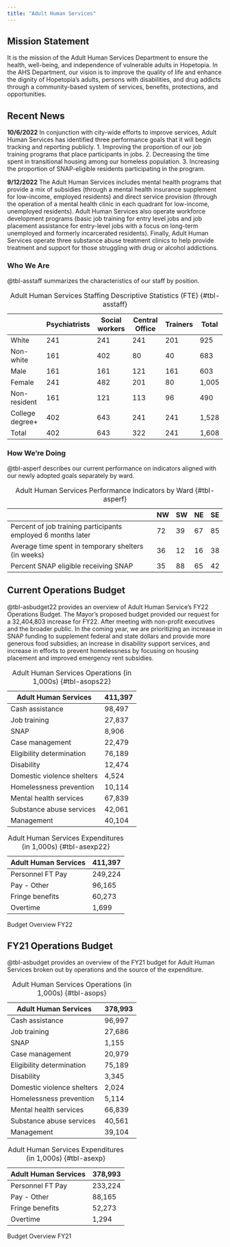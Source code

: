```yaml
---
title: "Adult Human Services"
---
```


## Mission Statement
It is the mission of the Adult Human Services Department to ensure the health, well-being, and independence of vulnerable adults in Hopetopia. In the AHS Department, our vision is to improve the quality of life and enhance the dignity of Hopetopia's adults, persons with disabilities, and drug addicts through a community-based system of services, benefits, protections, and opportunities.

## Recent News
:::{.callout-note}
**10/6/2022** In conjunction with city-wide efforts to improve services, Adult Human Services has identified three performance goals that it will begin tracking and reporting publicly. 1. Improving the proportion of our job training programs that place participants in jobs. 2. Decreasing the time spent in transitional housing among our homeless population. 3. Increasing the proportion of SNAP-eligible residents participating in the program.
:::

:::{.callout-note}
**9/12/2022** The Adult Human Services includes mental health programs that provide a mix of subsidies (through a mental health insurance supplement for low-income, employed residents) and direct service provision (through the operation of a mental health clinic in each quadrant for low-income, unemployed residents). Adult Human Services also operate workforce development programs (basic job training for entry level jobs and job placement assistance for entry-level jobs with a focus on long-term unemployed and formerly incarcerated residents). Finally, Adult Human Services operate three substance abuse treatment clinics to help provide treatment and support for those struggling with drug or alcohol addictions.
:::

### Who We Are
@tbl-asstaff summarizes the characteristics of our staff by position. 

|                 | Psychiatrists | Social workers | Central Office | Trainers | Total |
| --------------- | ------------- | -------------- | -------------- | -------- | ----- |
| White           | 241           | 241            | 241            | 201      | 925   |
| Non-white       | 161           | 402            | 80             | 40       | 683   |
| Male            | 161           | 161            | 121            | 161      | 603   |
| Female          | 241           | 482            | 201            | 80       | 1,005  |
| Non-resident    | 161           | 121            | 113            | 96       | 490   |
| College degree+ | 402           | 643            | 241            | 241      | 1,528  |
| Total           | 402           | 643            | 322            | 241      | 1,608  |

: Adult Human Services Staffing Descriptive Statistics (FTE) {#tbl-asstaff}

### How We're Doing
@tbl-asperf describes our current performance on indicators aligned with our newly adopted goals separately by ward.

|                                                              | NW | SW | NE | SE |
| ------------------------------------------------------------ | -- | -- | -- | -- |
| Percent of job training participants employed 6 months later | 72 | 39 | 67 | 85 |
| Average time spent in temporary shelters (in weeks)          | 36 | 12 | 16 | 38 |
| Percent SNAP eligible receiving SNAP                         | 35 | 88 | 65 | 42 |

: Adult Human Services Performance Indicators by Ward {#tbl-asperf}

## Current Operations Budget
@tbl-asbudget22 provides an overview of Adult Human Service's FY22 Operations Budget. The Mayor's proposed budget provided our request for a 32,404,803 increase for FY22. After meeting with non-profit executives and the broader public. In the coming year, we are prioritizing an increase in SNAP funding to supplement federal and state dollars and provide more generous food subsidies; an increase in disability support services, and increase in efforts to prevent homelessness by focusing on housing placement and improved emergency rent subsidies.

::: {#tbl-asbudget22 layout-ncol=2}
| Adult Human Services | 411,397 |
| ---------------- | --------- |
| Cash assistance             | 98,497  |
| Job training                | 27,837  |
| SNAP                        | 8,906   |
| Case management             | 22,479  |
| Eligibility determination   | 76,189  |
| Disability                  | 12,474   |
| Domestic violence shelters | 4,524  |
| Homelessness prevention     | 10,114  |
| Mental health services      | 67,839 |
| Substance abuse services    | 42,061 |
| Management | 40,104 |

: Adult Human Services Operations (in 1,000s) {#tbl-asops22}

| Adult Human Services | 411,397 |
| -------------------- | -------------- |
| Personnel FT Pay | 249,224 |
| Pay - Other | 96,165 |
| Fringe benefits | 60,273 |
| Overtime | 1,699 |

: Adult Human Services Expenditures (in 1,000s) {#tbl-asexp22}

Budget Overview FY22
:::

## FY21 Operations Budget
@tbl-asbudget provides an overview of the FY21 budget for Adult Human Services broken out by operations and the source of the expenditure. 

::: {#tbl-asbudget layout-ncol=2}
| Adult Human Services | 378,993 |
| ---------------- | --------- |
| Cash assistance             | 96,997  |
| Job training                | 27,686  |
| SNAP                        | 1,155   |
| Case management             | 20,979  |
| Eligibility determination   | 75,189  |
| Disability                  | 3,345   |
| Domestic violence shelters | 2,024  |
| Homelessness prevention     | 5,114  |
| Mental health services      | 66,839 |
| Substance abuse services    | 40,561 |
| Management | 39,104 |

: Adult Human Services Operations (in 1,000s) {#tbl-asops}

| Adult Human Services | 378,993 |
| -------------------- | -------------- |
| Personnel FT Pay | 233,224 |
| Pay - Other | 88,165 |
| Fringe benefits | 52,273 |
| Overtime | 1,294 |

: Adult Human Services Expenditures (in 1,000s) {#tbl-asexp}

Budget Overview FY21
:::
